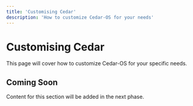 ```yaml
---
title: 'Customising Cedar'
description: 'How to customize Cedar-OS for your needs'
---
```


# Customising Cedar

This page will cover how to customize Cedar-OS for your specific needs.

## Coming Soon

Content for this section will be added in the next phase.
